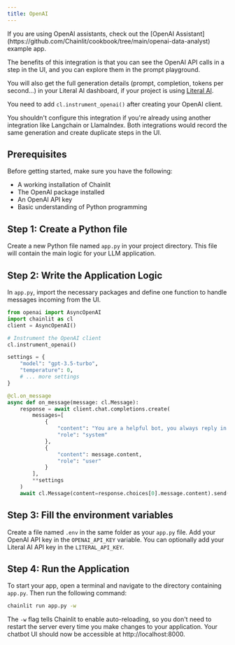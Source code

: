 ```yaml
---
title: OpenAI
---
```


<Note>
  If you are using OpenAI assistants, check out the [OpenAI
  Assistant](https://github.com/Chainlit/cookbook/tree/main/openai-data-analyst)
  example app.
</Note>

The benefits of this integration is that you can see the OpenAI API calls in a step in the UI, and you can explore them in the prompt playground.

You will also get the full generation details (prompt, completion, tokens per second...) in your Literal AI dashboard, if your project is using [Literal AI](https://docs.literalai.com).

You need to add `cl.instrument_openai()` after creating your OpenAI client.

<Warning>
  You shouldn't configure this integration if you're already using another
  integration like Langchain or LlamaIndex. Both integrations would
  record the same generation and create duplicate steps in the UI.
</Warning>

## Prerequisites

Before getting started, make sure you have the following:

- A working installation of Chainlit
- The OpenAI package installed
- An OpenAI API key
- Basic understanding of Python programming

## Step 1: Create a Python file

Create a new Python file named `app.py` in your project directory. This file will contain the main logic for your LLM application.

## Step 2: Write the Application Logic

In `app.py`, import the necessary packages and define one function to handle messages incoming from the UI.

```python
from openai import AsyncOpenAI
import chainlit as cl
client = AsyncOpenAI()

# Instrument the OpenAI client
cl.instrument_openai()

settings = {
    "model": "gpt-3.5-turbo",
    "temperature": 0,
    # ... more settings
}

@cl.on_message
async def on_message(message: cl.Message):
    response = await client.chat.completions.create(
        messages=[
            {
                "content": "You are a helpful bot, you always reply in Spanish",
                "role": "system"
            },
            {
                "content": message.content,
                "role": "user"
            }
        ],
        **settings
    )
    await cl.Message(content=response.choices[0].message.content).send()
```

## Step 3: Fill the environment variables

Create a file named `.env` in the same folder as your `app.py` file. Add your OpenAI API key in the `OPENAI_API_KEY` variable. You can optionally add your Literal AI API key in the `LITERAL_API_KEY`.

## Step 4: Run the Application

To start your app, open a terminal and navigate to the directory containing `app.py`. Then run the following command:

```bash
chainlit run app.py -w
```

The `-w` flag tells Chainlit to enable auto-reloading, so you don't need to restart the server every time you make changes to your application. Your chatbot UI should now be accessible at http://localhost:8000.
